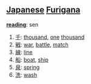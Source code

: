 == [[Japanese]] [[Furigana]] ==                                          

'''[[reading]]''': sen

# [[千]]: [[thousand]], [[one]] [[thousand]]
# [[戦]]: [[war]], [[battle]], [[match]]
# [[線]]: [[line]]
# [[船]]: [[boat]], [[ship]]
# [[泉]]: [[spring]]
# [[洗]]: [[wash]]